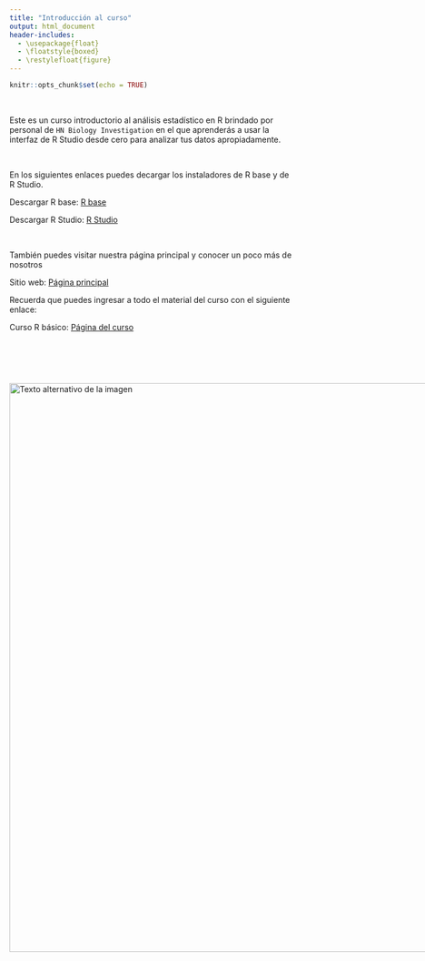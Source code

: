 ---
title: "Introducción al curso"
output: html_document
header-includes:
  - \usepackage{float}
  - \floatstyle{boxed}
  - \restylefloat{figure}
---


```{r setup, include=FALSE}
knitr::opts_chunk$set(echo = TRUE)
```

<br>

Este es un curso introductorio al análisis estadístico en R brindado por personal de `HN Biology Investigation` en el que aprenderás a usar la interfaz de R Studio desde cero para analizar tus datos apropiadamente.

<br>

En los siguientes enlaces puedes decargar los instaladores de R base y de R Studio.


Descargar R base: [R base](https://cran.r-project.org/bin/windows/base/)

Descargar R Studio: [R Studio](https://posit.co/download/rstudio-desktop/)

<br>

También puedes visitar nuestra página principal y conocer un poco más de nosotros

Sitio web: [Página principal](https://www.hnbiology.org/)

Recuerda que puedes ingresar a todo el material del curso con el siguiente enlace:

Curso R básico: [Página del curso](https://www.hnbiology.org/)

<br>

<br>

<div style="display:flex; align-items:center;">
  <img src="Imagenes/HNBI_LOGO2.jpeg" alt="Texto alternativo de la imagen" style="width:1000px;">
</div>